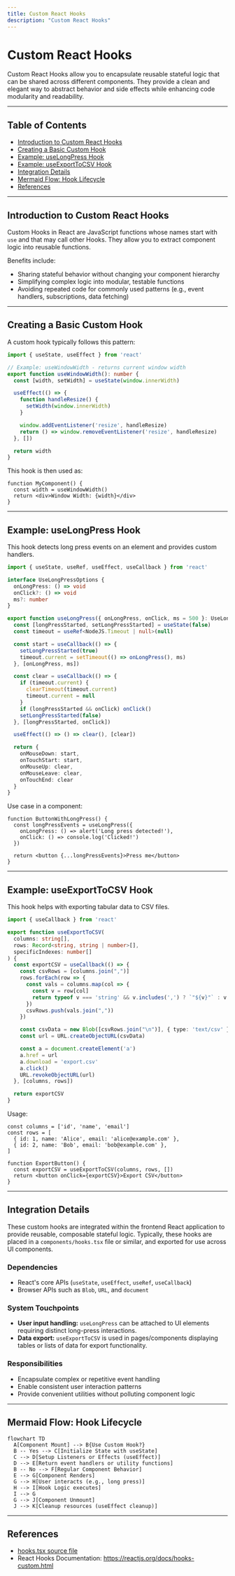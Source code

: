 ```yaml
---
title: Custom React Hooks
description: "Custom React Hooks"
---
```

# Custom React Hooks

Custom React Hooks allow you to encapsulate reusable stateful logic that can be shared across different components. They provide a clean and elegant way to abstract behavior and side effects while enhancing code modularity and readability.

---

## Table of Contents

- [Introduction to Custom React Hooks](#introduction-to-custom-react-hooks)
- [Creating a Basic Custom Hook](#creating-a-basic-custom-hook)
- [Example: useLongPress Hook](#example-uselongpress-hook)
- [Example: useExportToCSV Hook](#example-useexporttocsv-hook)
- [Integration Details](#integration-details)
- [Mermaid Flow: Hook Lifecycle](#mermaid-flow-hook-lifecycle)
- [References](#references)

---

## Introduction to Custom React Hooks

Custom Hooks in React are JavaScript functions whose names start with `use` and that may call other Hooks. They allow you to extract component logic into reusable functions.

Benefits include:

- Sharing stateful behavior without changing your component hierarchy
- Simplifying complex logic into modular, testable functions
- Avoiding repeated code for commonly used patterns (e.g., event handlers, subscriptions, data fetching)

---

## Creating a Basic Custom Hook

A custom hook typically follows this pattern:

```ts
import { useState, useEffect } from 'react'

// Example: useWindowWidth - returns current window width
export function useWindowWidth(): number {
  const [width, setWidth] = useState(window.innerWidth)

  useEffect(() => {
    function handleResize() {
      setWidth(window.innerWidth)
    }

    window.addEventListener('resize', handleResize)
    return () => window.removeEventListener('resize', handleResize)
  }, [])

  return width
}
```

This hook is then used as:

```tsx
function MyComponent() {
  const width = useWindowWidth()
  return <div>Window Width: {width}</div>
}
```

---

## Example: useLongPress Hook

This hook detects long press events on an element and provides custom handlers.

```ts
import { useState, useRef, useEffect, useCallback } from 'react'

interface UseLongPressOptions {
  onLongPress: () => void
  onClick?: () => void
  ms?: number
}

export function useLongPress({ onLongPress, onClick, ms = 500 }: UseLongPressOptions) {
  const [longPressStarted, setLongPressStarted] = useState(false)
  const timeout = useRef<NodeJS.Timeout | null>(null)

  const start = useCallback(() => {
    setLongPressStarted(true)
    timeout.current = setTimeout(() => onLongPress(), ms)
  }, [onLongPress, ms])

  const clear = useCallback(() => {
    if (timeout.current) {
      clearTimeout(timeout.current)
      timeout.current = null
    }
    if (longPressStarted && onClick) onClick()
    setLongPressStarted(false)
  }, [longPressStarted, onClick])

  useEffect(() => () => clear(), [clear])

  return {
    onMouseDown: start,
    onTouchStart: start,
    onMouseUp: clear,
    onMouseLeave: clear,
    onTouchEnd: clear
  }
}
```

Use case in a component:

```tsx
function ButtonWithLongPress() {
  const longPressEvents = useLongPress({
    onLongPress: () => alert('Long press detected!'),
    onClick: () => console.log('Clicked!')
  })

  return <button {...longPressEvents}>Press me</button>
}
```

---

## Example: useExportToCSV Hook

This hook helps with exporting tabular data to CSV files.

```ts
import { useCallback } from 'react'

export function useExportToCSV(
  columns: string[],
  rows: Record<string, string | number>[],
  specificIndexes: number[]
) {
  const exportCSV = useCallback(() => {
    const csvRows = [columns.join(",")]
    rows.forEach(row => {
      const vals = columns.map(col => {
        const v = row[col]
        return typeof v === 'string' && v.includes(',') ? `"${v}"` : v
      })
      csvRows.push(vals.join(","))
    })

    const csvData = new Blob([csvRows.join("\n")], { type: 'text/csv' })
    const url = URL.createObjectURL(csvData)

    const a = document.createElement('a')
    a.href = url
    a.download = 'export.csv'
    a.click()
    URL.revokeObjectURL(url)
  }, [columns, rows])

  return exportCSV
}
```

Usage:

```tsx
const columns = ['id', 'name', 'email']
const rows = [
  { id: 1, name: 'Alice', email: 'alice@example.com' },
  { id: 2, name: 'Bob', email: 'bob@example.com' },
]

function ExportButton() {
  const exportCSV = useExportToCSV(columns, rows, [])
  return <button onClick={exportCSV}>Export CSV</button>
}
```

---

## Integration Details

These custom hooks are integrated within the frontend React application to provide reusable, composable stateful logic. Typically, these hooks are placed in a `components/hooks.tsx` file or similar, and exported for use across UI components.

### Dependencies

- React's core APIs (`useState`, `useEffect`, `useRef`, `useCallback`)
- Browser APIs such as `Blob`, `URL`, and `document`

### System Touchpoints

- **User input handling:** `useLongPress` can be attached to UI elements requiring distinct long-press interactions.
- **Data export:** `useExportToCSV` is used in pages/components displaying tables or lists of data for export functionality.

### Responsibilities

- Encapsulate complex or repetitive event handling
- Enable consistent user interaction patterns
- Provide convenient utilities without polluting component logic

---

## Mermaid Flow: Hook Lifecycle

```mermaid
flowchart TD
  A[Component Mount] --> B{Use Custom Hook?}
  B -- Yes --> C[Initialize State with useState]
  C --> D[Setup Listeners or Effects (useEffect)]
  D --> E[Return event handlers or utility functions]
  B -- No --> F[Regular Component Behavior]
  E --> G[Component Renders]
  G --> H[User interacts (e.g., long press)]
  H --> I[Hook Logic executes]
  I --> G
  G --> J[Component Unmount]
  J --> K[Cleanup resources (useEffect cleanup)]
```

---

## References

- [hooks.tsx source file](frontend/src/components/hooks.tsx)
- React Hooks Documentation: https://reactjs.org/docs/hooks-custom.html

